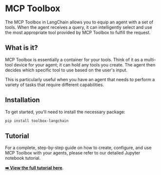 # MCP Toolbox

The MCP Toolbox in LangChain allows you to equip an agent with a set of tools. When the agent receives a query, it can intelligently select and use the most appropriate tool provided by MCP Toolbox to fulfill the request.

## What is it?

MCP Toolbox is essentially a container for your tools. Think of it as a multi-tool device for your agent; it can hold any tools you create. The agent then decides which specific tool to use based on the user's input.

This is particularly useful when you have an agent that needs to perform a variety of tasks that require different capabilities.

## Installation

To get started, you'll need to install the necessary package:

```bash
pip install toolbox-langchain
```

## Tutorial

For a complete, step-by-step guide on how to create, configure, and use MCP Toolbox with your agents, please refer to our detailed Jupyter notebook tutorial.

**[➡️ View the full tutorial here](/docs/docs/integrations/tools/toolbox.ipynb)**.
